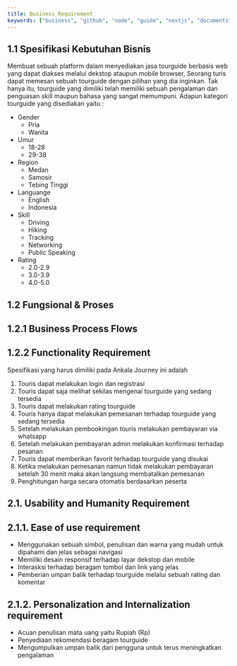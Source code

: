 ---
title: Business Requirement
keywords: ["business", "github", "node", "guide", "nextjs", "documents"]
---

## 1.1 Spesifikasi Kebutuhan Bisnis

Membuat sebuah platform dalam menyediakan jasa tourguide berbasis web yang dapat diakses melalui dekstop ataupun mobile browser, Seorang turis dapat memesan sebuah tourguide dengan pilihan yang dia inginkan. Tak hanya itu, tourguide yang dimiliki telah memiliki sebuah pengalaman dan penguasan skill maupun bahasa yang sangat memumpuni. Adapun kategori tourguide yang disediakan yaitu : 

- Gender 
    - Pria 
    - Wanita
- Umur 
    - 18-28
    - 29-38
- Region 
    - Medan 
    - Samosir
    - Tebing Tinggi
- Languange 
    - English 
    - Indonesia
- Skill
    - Driving 
    - Hiking
    - Tracking
    - Networking
    - Public Speaking
- Rating 
    - 2.0-2.9
    - 3.0-3.9
    - 4.0-5.0

## 1.2 Fungsional & Proses

## 1.2.1 Business Process Flows


## 1.2.2 Functionality Requirement
Spesifikasi yang harus dimiliki pada Ankala Journey ini adalah 
1. Touris dapat melakukan login dan registrasi 
2. Touris dapat saja melihat sekilas mengenai tourguide yang sedang tersedia
3. Touris dapat melakukan rating tourguide 
4. Touris hanya dapat melakukan pemesanan terhadap tourguide yang sedang tersedia
5. Setelah melakukan pembookingan touris melakukan pembayaran via whatsapp
6. Setelah melakukan pembayaran admin melakukan konfirmasi terhadap pesanan 
7. Touris dapat memberikan favorit terhadap tourguide yang disukai 
8. Ketika melakukan pemesanan namun tidak melakukan pembayaran setelah 30 menit maka akan langsung membatalkan pemesanan
9. Penghitungan harga secara otomatis berdasarkan peserta 

## 2.1.	Usability and Humanity Requirement

## 2.1.1. Ease of use requirement
- Menggunakan sebuah simbol, penulisan dan warna yang mudah untuk dipahami dan jelas sebagai navigasi
- Memiliki desain responsif terhadap layar dekstop dan mobile
- Interasksi terhadap beragam tombol dan link yang jelas
- Pemberian umpan balik terhadap tourguide melalui sebuah rating dan komentar

## 2.1.2. Personalization and Internalization requirement
- Acuan penulisan mata uang yaitu Rupiah (Rp)
- Penyediaan rekomendasi beragam tourguide 
- Mengumpulkan umpan balik dari pengguna untuk terus meningkatkan pengalaman 